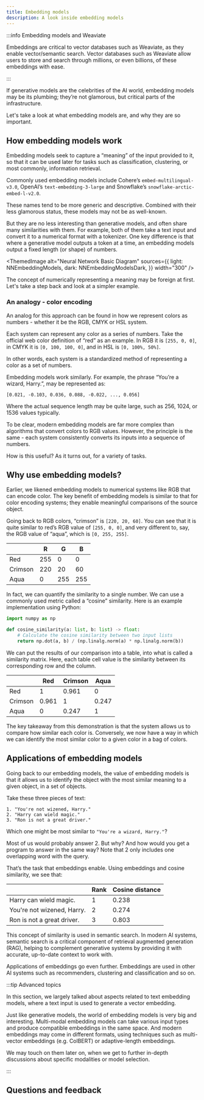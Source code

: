 ```yaml
---
title: Embedding models
description: A look inside embedding models
---
```



:::info Embedding models and Weaviate

Embeddings are critical to vector databases such as Weaviate, as they enable vector/semantic search. Vector databases such as Weaviate allow users to store and search through millions, or even billions, of these embeddings with ease.

:::

If generative models are the celebrities of the AI world, embedding models may be its plumbing; they’re not glamorous, but critical parts of the infrastructure.

Let's take a look at what embedding models are, and why they are so important.

## <i class="fa-solid fa-chalkboard-user"></i> How embedding models work

Embedding models seek to capture a “meaning” of the input provided to it, so that it can be used later for tasks such as classification, clustering, or most commonly, information retrieval.

Commonly used embedding models include Cohere’s `embed-multilingual-v3.0`, OpenAI’s `text-embedding-3-large` and Snowflake’s `snowflake-arctic-embed-l-v2.0`.

These names tend to be more generic and descriptive. Combined with their less glamorous status, these models may not be as well-known.

But they are no less interesting than generative models, and often share many similarities with them. For example, both of them take a text input and convert it to a numerical format with a tokenizer. One key difference is that where a generative model outputs a token at a time, an embedding models output a fixed length (or shape) of numbers.


<ThemedImage
  alt="Neural Network Basic Diagram"
  sources={{
    light: NNEmbeddingModels,
    dark: NNEmbeddingModelsDark,
  }}
  width="300"
/>

The concept of numerically representing a meaning may be foreign at first. Let's take a step back and look at a simpler example.

### <i class="fa-solid fa-chalkboard-user"></i> An analogy - color encoding

An analog for this approach can be found in how we represent colors as numbers - whether it be the RGB, CMYK or HSL system.

Each system can represent any color as a series of numbers. Take the official web color definition of “red” as an example. In RGB it is `[255, 0, 0]`, in CMYK it is `[0, 100, 100, 0]`, and in HSL is `[0, 100%, 50%]`.

In other words, each system is a standardized method of representing a color as a set of numbers.

Embedding models work similarly. For example, the phrase “You’re a wizard, Harry.”, may be represented as:

`[0.021, -0.103, 0.036, 0.088, -0.022, ..., 0.056]`

Where the actual sequence length may be quite large, such as 256, 1024, or 1536 values typically.

To be clear, modern embedding models are far more complex than algorithms that convert colors to RGB values. However, the principle is the same - each system consistently converts its inputs into a sequence of numbers.

How is this useful? As it turns out, for a variety of tasks.

## <i class="fa-solid fa-chalkboard-user"></i> Why use embedding models?

Earlier, we likened embedding models to numerical systems like RGB that can encode color. The key benefit of embedding models is similar to that for color encoding systems; they enable meaningful comparisons of the source object.

Going back to RGB colors, “crimson” is `[220, 20, 60]`. You can see that it is quite similar to red’s RGB value of `[255, 0, 0]`, and very different to, say, the RGB value of “aqua”, which is `[0, 255, 255]`.

|  | R | G | B |
| --- | --- | --- | --- |
| Red | 255 | 0 | 0 |
| Crimson | 220 | 20 | 60 |
| Aqua | 0 | 255 | 255 |

In fact, we can quantify the similarity to a single number. We can use a commonly used metric called a “cosine” similarity. Here is an example implementation using Python:

```python
import numpy as np

def cosine_similarity(a: list, b: list) -> float:
    # Calculate the cosine similarity between two input lists
    return np.dot(a, b) / (np.linalg.norm(a) * np.linalg.norm(b))
```

We can put the results of our comparison into a table, into what is called a similarity matrix. Here, each table cell value is the similarity between its corresponding row and the column.

|  | Red | Crimson | Aqua |
| --- | --- | --- | --- |
| Red | 1 | 0.961 | 0 |
| Crimson | 0.961 | 1 | 0.247 |
| Aqua | 0 | 0.247 | 1 |

The key takeaway from this demonstration is that the system allows us to compare how similar each color is. Conversely, we now have a way in which we can identify the most similar color to a given color in a bag of colors.

## <i class="fa-solid fa-chalkboard-user"></i> Applications of embedding models

Going back to our embedding models, the value of embedding models is that it allows us to identify the object with the most similar meaning to a given object, in a set of objects.

Take these three pieces of text:

```
1. "You're not wizened, Harry."
2. "Harry can wield magic."
3. "Ron is not a great driver."
```

Which one might be most similar to `"You're a wizard, Harry."`?

Most of us would probably answer 2. But why? And how would you get a program to answer in the same way? Note that 2 only includes one overlapping word with the query.

That’s the task that embeddings enable. Using embeddings and cosine similarity, we see that:

|  | Rank | Cosine distance |
| --- | --- | --- |
| Harry can wield magic. | 1 | 0.238 |
| You're not wizened, Harry. | 2 | 0.274 |
| Ron is not a great driver. | 3 | 0.803 |

This concept of similarity is used in semantic search. In modern AI systems, semantic search is a critical component of retrieval augmented generation (RAG), helping to complement generative systems by providing it with accurate, up-to-date context to work with.

Applications of embeddings go even further. Embeddings are used in other AI systems such as recommenders, clustering and classification and so on.

:::tip Advanced topics

In this section, we largely talked about aspects related to text embedding models, where a text input is used to generate a vector embedding.
<br/>

Just like generative models, the world of embedding models is very big and interesting. Multi-modal embedding models can take various input types and produce compatible embeddings in the same space. And modern embeddings may come in different formats, using techniques such as multi-vector embeddings (e.g. ColBERT) or adaptive-length embeddings.
<br/>

We may touch on them later on, when we get to further in-depth discussions about specific modalities or model selection.

:::

## Questions and feedback


<DocsFeedback/>
